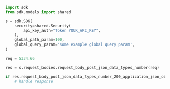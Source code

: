 ```python showLineNumbers copy filename="Request Body Post Json Data Types Number usage example"
import sdk
from sdk.models import shared

s = sdk.SDK(
    security=shared.Security(
        api_key_auth="Token YOUR_API_KEY",
    ),
    global_path_param=100,
    global_query_param='some example global query param',
)

req = 5334.66

res = s.request_bodies.request_body_post_json_data_types_number(req)

if res.request_body_post_json_data_types_number_200_application_json_object is not None:
    # handle response
```
